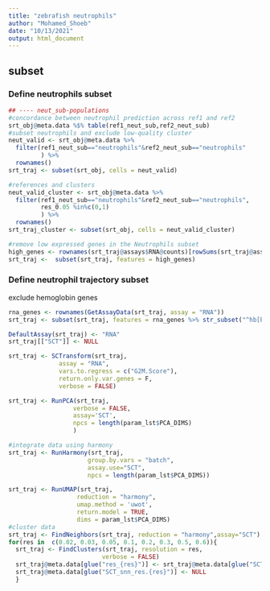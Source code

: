 ---
title: "zebrafish neutrophils"
author: "Mohamed_Shoeb"
date: "10/13/2021"
output: html_document
---
## subset {.tabset}

### Define neutrophils subset 
```{r }
## ---- neut_sub-populations
#concordance between neutrophil prediction across ref1 and ref2
srt_obj@meta.data %$% table(ref1_neut_sub,ref2_neut_sub)
#subset neutrophils and exclude low-quality cluster
neut_valid <- srt_obj@meta.data %>%
  filter(ref1_neut_sub=="neutrophils"&ref2_neut_sub=="neutrophils"
         ) %>%
  rownames()
srt_traj <- subset(srt_obj, cells = neut_valid) 

#references and clusters
neut_valid_cluster <- srt_obj@meta.data %>%
  filter(ref1_neut_sub=="neutrophils"&ref2_neut_sub=="neutrophils",
         res_0.05 %in%c(0,1)
         ) %>%
  rownames()
srt_traj_cluster <- subset(srt_obj, cells = neut_valid_cluster) 

#remove low expressed genes in the Neutrophils subset 
high_genes <- rownames(srt_traj@assays$RNA@counts)[rowSums(srt_traj@assays$RNA@counts>0) >= param_lst$MIN_CELLS]
srt_traj <-  subset(srt_traj, features = high_genes)

```


### Define neutrophil trajectory subset

exclude hemoglobin genes
```{r}
rna_genes <- rownames(GetAssayData(srt_traj, assay = "RNA"))
srt_traj <- subset(srt_traj, features = rna_genes %>% str_subset("^hb[ba]|si:ch211.5k11.8",negate=TRUE))
```

```{r zebrafish_traj_sub, cache=TRUE}

DefaultAssay(srt_traj) <- "RNA"
srt_traj[["SCT"]] <- NULL

srt_traj <- SCTransform(srt_traj,
              assay = "RNA",
              vars.to.regress = c("G2M.Score"),
              return.only.var.genes = F,
              verbose = FALSE)

srt_traj <- RunPCA(srt_traj,
                  verbose = FALSE,
                  assay='SCT',
                  npcs = length(param_lst$PCA_DIMS)
                  )

#integrate data using harmony
srt_traj <- RunHarmony(srt_traj,
                      group.by.vars = "batch",
                      assay.use="SCT",
                      npcs = length(param_lst$PCA_DIMS))

srt_traj <- RunUMAP(srt_traj,
                   reduction = "harmony",
                   umap.method = 'uwot',
                   return.model = TRUE,
                   dims = param_lst$PCA_DIMS)
#cluster data
srt_traj <- FindNeighbors(srt_traj, reduction = "harmony",assay="SCT")
for(res in  c(0.02, 0.03, 0.05, 0.1, 0.2, 0.3, 0.5, 0.6)){
  srt_traj <- FindClusters(srt_traj, resolution = res,
                          verbose = FALSE)
  srt_traj@meta.data[glue("res_{res}")] <- srt_traj@meta.data[glue("SCT_snn_res.{res}")]
  srt_traj@meta.data[glue("SCT_snn_res.{res}")] <- NULL
  }
```
 
